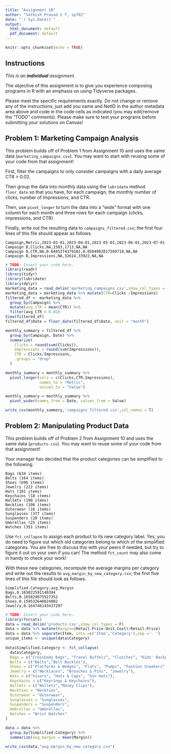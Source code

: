 ```yaml
---
title: "Assignment 10"
author: "Sathish Prasad V T, sp702"
date: "`r Sys.Date()`"
output:
  html_document: default
  pdf_document: default
---
```


```r
knitr::opts_chunk$set(echo = TRUE)
```

## Instructions

*This is an **individual** assignment.*

The objective of this assignment is to give you experience composing programs in R with an emphasis on using Tidyverse packages.

Please meet the specific requirements exactly. Do not change or remove any of the instructions; just add you name and NetID in the author metadata area above and code in the code cells as indicated (you may edit/remove the "TODO" comments).  Please make sure to test your programs before submitting your solutions on Canvas!

## Problem 1: Marketing Campaign Analysis

This problem builds off of Problem 1 from Assignment 10 and uses the same data (`marketing_campaigns.csv`).  You may want to start with reusing some of your code from that assignment!

First, filter the campaigns to only consider campaigns with a daily average CTR > 0.02.

Then group the data into monthly data using the `lubridate` method `floor_date` so that you have, for each campaign, the monthly number of clicks, number of Impressions, and CTR.

Then, use `pivot_longer` to turn the data into a "wide" format with one column for each month and three rows for each campaign (clicks, impressions, and CTR).

Finally, write out the resulting data to `campaigns_filtered.csv`; the first four lines of this file should appear as follows.

```
Campaign,Metric,2023-03-01,2023-04-01,2023-05-01,2023-06-01,2023-07-01          
Campaign B,Clicks,NA,1583,1713,NA,NA                                            
Campaign B,CTR,NA,0.0485374379101,0.0504982017569719,NA,NA                      
Campaign B,Impressions,NA,32614,33922,NA,NA
```

```r
# TODO: Insert your code here.
library(readr)
library(tidyr)
library(lubridate)
library(dplyr)
marketing_data = read_delim('marketing_campaigns.csv',show_col_types = F)
marketing_data = marketing_data %>% mutate(CTR=Clicks /Impressions)
filtered_df <- marketing_data %>%
  group_by(Campaign) %>%
  mutate(avg_CTR = mean(CTR)) %>%
  filter(avg_CTR > 0.02)
View(filtered_df)
filtered_df$Date = floor_date(filtered_df$Date, unit = "month")

monthly_summary = filtered_df %>%
  group_by(Campaign, Date) %>%
  summarize(
    Clicks = round(sum(Clicks)),
    Impressions = round(sum(Impressions)),
    CTR = Clicks/Impressions,
    .groups = "drop"
  )

monthly_summary = monthly_summary %>%
  pivot_longer(cols = c(Clicks,CTR,Impressions),
               names_to = "Metric",
               values_to = "Value")

monthly_summary = monthly_summary %>%
  pivot_wider(names_from = Date, values_from = Value)

write_csv(monthly_summary,'campaigns_filtered.csv',col_names = T)
```


## Problem 2: Manipulating Product Data

This problem builds off of Problem 2 from Assignment 10 and uses the same data (`products.csv`).  You may want to reuse some of your code from that assignment!

Your manager has decided that the product categories can be simplified to the following.

```
Bags (634 items)	
Belts (164 items)	
Shoes (696 items)
Jewelry (222 items)
Hats (181 items)
Keychains (18 items)	
Wallets (190 items)
Neckties (106 items)
Outerwear (16 items)
Sunglasses (377 items)
Suspenders (20 items)
Umbrellas (25 items)
Watches (351 items)
```

Use `fct_collapse` to assign each product to its new category label. Yes, you do need to figure out which old categories belong to which of the simplified categories.  You are free to discuss this with your peers if needed, but try to figure it out on your own if you can!  The method `fct_count` may also come in handy to check your work!

With these new categories, recompute the average margins per category and write out the results to `avg_margin_by_new_category.csv`; the first five lines of this file should look as follows.

```
Simplified.Category,avg_Margin
Bags,0.165022591140384
Belts,0.165824075527352
Shoes,0.159532640824002
Jewelry,0.164746143437297
```

```r
# TODO: Insert your code here.
library(forcats)
data = read_delim('products.csv',show_col_types = F)
data = data %>% mutate(Margin=(Retail.Price-Unit.Cost)/Retail.Price)
data = data %>% separate(Item, into =c('Item','Category'),sep ='- ')
unique_items <- unique(data$Category)
 
data$Simplified.Category <- fct_collapse(
  data$Category,
  Bags = c("Crossbody Bags", "Travel Duffels", "Clutches", "Kids' Backpacks", "Drawstring Bags","Sports Duffels", "Messenger Bags", "Backpacks", "Waist Packs","Luggage","Shoulder Bags","Casual Daypacks","Totes"),
  Belts = c("Belts","Belt Buckles"),
  Shoes = c("Platforms & Wedges", "Flats", "Pumps", "Fashion Sneakers", "Heeled Sandals", "Oxfords", "Sandals", "Boots","Slippers","Shoelaces"),
  Jewelry = c("Necklaces", "Brooches & Pins", "Jewelry"),
  Hats = c("Visors", "Hats & Caps", "Sun Hats"),
  Keychains = c("Keyrings & Keychains"),
  Wallets = c("Wallets","Money Clips"),
  Neckties = "Neckties",
  Outerwear = "Outerwear",
  Sunglasses = "Sunglasses",
  Suspenders = "Suspenders",
  Umbrellas = "Umbrellas",
  Watches = "Wrist Watches"
)

data = data %>%
  group_by(Simplified.Category) %>%
  summarize(avg_margin = mean(Margin))

write_csv(data,"avg_margin_by_new_category.csv")
```
